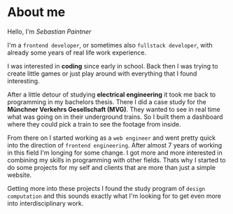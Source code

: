 <title>About me | Portfolio</title>

# About me

Hello, I'm *Sebastian Paintner*

I'm a `frontend developer`, or sometimes also `fullstack developer`, with already some years of real life
work experience.

I was interested in **coding** since early in school. Back then I was trying to create little games or
just play around with everything that I found interesting.

After a little detour of studying **electrical engineering** it took me back to programming in my
bachelors thesis. There I did a case study for the **Münchner Verkehrs Gesellschaft (MVG)**. They
wanted to see in real time what was going on in their underground trains. So I built them a
dashboard where they could pick a train to see the footage from inside.

From there on I started working as a `web engineer` and went pretty quick into the direction of
`frontend engineering`. After almost 7 years of working in this field I'm longing for some change.
I got more and more interested in combining my skills in programming with other fields. Thats why I
started to do some projects for my self and clients that are more than just a simple website.

Getting more into these projects I found the study program of `design computation` and this sounds
exactly what I'm looking for to get even more into interdisciplinary work.
